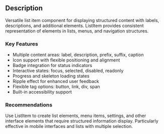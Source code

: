 ## Description

Versatile list item component for displaying structured content with labels, descriptions, and additional elements. ListItem provides consistent representation of elements in lists, menus, and navigation structures.

### Key Features

- Multiple content areas: label, description, prefix, suffix, caption
- Icon support with flexible positioning and alignment
- Badge integration for status indicators
- Interactive states: focus, selected, disabled, readonly
- Progress and skeleton loading states
- Ripple effect for enhanced user feedback
- Flexible tag options: button, link, div, span
- Built-in accessibility support

### Recommendations

Use ListItem to create list elements, menu items, settings, and other interface elements that require structured information display. Particularly effective in mobile interfaces and lists with multiple selection.
